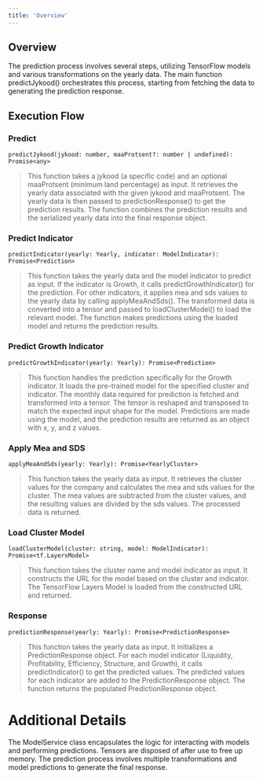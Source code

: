```yaml
---
title: 'Overview'
---
```


## Overview
The prediction process involves several steps, utilizing TensorFlow models and various transformations on the yearly data. The main function predictJykood() orchestrates this process, starting from fetching the data to generating the prediction response.

## Execution Flow

### Predict
```predictJykood(jykood: number, maaProtsent?: number | undefined): Promise<any>```
> This function takes a jykood (a specific code) and an optional maaProtsent (minimum land percentage) as input.
It retrieves the yearly data associated with the given jykood and maaProtsent.
The yearly data is then passed to predictionResponse() to get the prediction results.
The function combines the prediction results and the serialized yearly data into the final response object.


### Predict Indicator
```predictIndicator(yearly: Yearly, indicator: ModelIndicator): Promise<Prediction>```
> This function takes the yearly data and the model indicator to predict as input.
If the indicator is Growth, it calls predictGrowthIndicator() for the prediction.
For other indicators, it applies mea and sds values to the yearly data by calling applyMeaAndSds().
The transformed data is converted into a tensor and passed to loadClusterModel() to load the relevant model.
The function makes predictions using the loaded model and returns the prediction results.

### Predict Growth Indicator
```predictGrowthIndicator(yearly: Yearly): Promise<Prediction>```
> This function handles the prediction specifically for the Growth indicator.
It loads the pre-trained model for the specified cluster and indicator.
The monthly data required for prediction is fetched and transformed into a tensor.
The tensor is reshaped and transposed to match the expected input shape for the model.
Predictions are made using the model, and the prediction results are returned as an object with x, y, and z values.

### Apply Mea and SDS
```applyMeaAndSds(yearly: Yearly): Promise<YearlyCluster>```
> This function takes the yearly data as input.
It retrieves the cluster values for the company and calculates the mea and sds values for the cluster.
The mea values are subtracted from the cluster values, and the resulting values are divided by the sds values.
The processed data is returned.

### Load Cluster Model
```loadClusterModel(cluster: string, model: ModelIndicator): Promise<tf.LayersModel>```
> This function takes the cluster name and model indicator as input.
It constructs the URL for the model based on the cluster and indicator.
The TensorFlow Layers Model is loaded from the constructed URL and returned.


### Response
```predictionResponse(yearly: Yearly): Promise<PredictionResponse>```
> This function takes the yearly data as input.
It initializes a PredictionResponse object.
For each model indicator (Liquidity, Profitability, Efficiency, Structure, and Growth), it calls predictIndicator() to get the predicted values.
The predicted values for each indicator are added to the PredictionResponse object.
The function returns the populated PredictionResponse object.

# Additional Details
The ModelService class encapsulates the logic for interacting with models and performing predictions.
Tensors are disposed of after use to free up memory.
The prediction process involves multiple transformations and model predictions to generate the final response.
